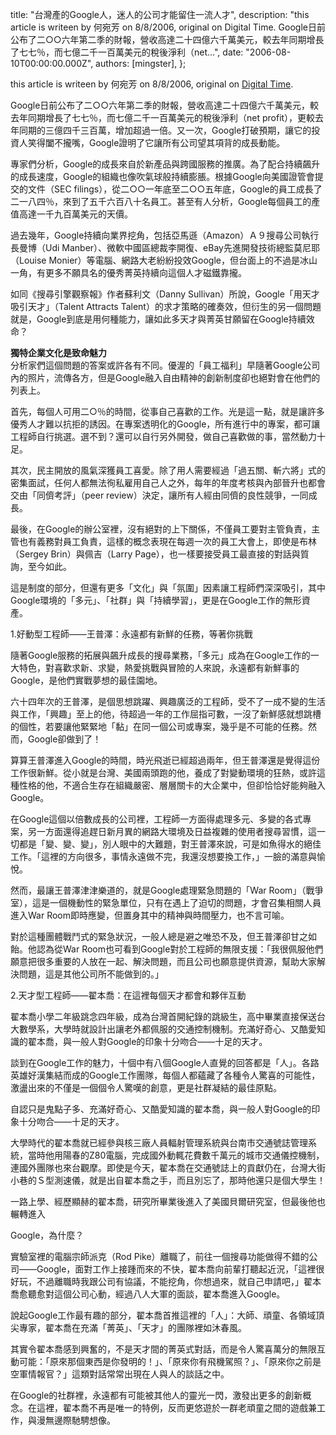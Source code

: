 
  title: "台灣產的Google人，迷人的公司才能留住一流人才",
  description: "this article is writeen by 何宛芳 on 8/8/2006, original on Digital Time. Google日前公布了二○○六年第二季的財報，營收高達二十四億六千萬美元，較去年同期增長了七七％，而七億二千一百萬美元的稅後淨利（net...",
  date: "2006-08-10T00:00:00.000Z",
  authors: [mingster],
};

<p>this article is writeen by 何宛芳 on 8/8/2006, original on <a href="http://mag.udn.com/mag/dc/storypage.jsp?f_ART_ID=42762">Digital Time</a>.</p>
<p>Google日前公布了二○○六年第二季的財報，營收高達二十四億六千萬美元，較去年同期增長了七七％，而七億二千一百萬美元的稅後淨利（net profit），更較去年同期的三億四千三百萬，增加超過一倍。又一次，Google打破預期，讓它的投資人笑得闔不攏嘴，Google證明了它讓所有公司望其項背的成長動能。</p>
<p>專家們分析，Google的成長來自於新產品與跨國服務的推廣。為了配合持續飆升的成長速度，Google的組織也像吹氣球般持續膨脹。根據Google向美國證管會提交的文件（SEC filings），從二○○一年底至二○○五年底，Google的員工成長了二一八四％，來到了五千六百八十名員工。甚至有人分析，Google每個員工的產值高達一千九百萬美元的天價。</p>
<p>過去幾年，Google持續向業界挖角，包括亞馬遜（Amazon）Ａ９搜尋公司執行長曼博（Udi Manber）、微軟中國區總裁李開復、eBay先進開發技術總監莫尼耶（Louise Monier）等電腦、網路大老紛紛投效Google，但台面上的不過是冰山一角，有更多不願具名的優秀菁英持續向這個人才磁鐵靠攏。</p>
<p>如同《搜尋引擎觀察報》作者蘇利文（Danny Sullivan）所說，Google「用天才吸引天才」（Talent Attracts Talent）的求才策略的確奏效，但衍生的另一個問題就是，Google到底是用何種能力，讓如此多天才與菁英甘願留在Google持續效命？</p>
<p><strong>獨特企業文化是致命魅力<br /></strong>分析家們這個問題的答案或許各有不同。優渥的「員工福利」早隨著Google公司內的照片，流傳各方，但是Google融入自由精神的創新制度卻也絕對會在他們的列表上。</p>
<p>首先，每個人可用二○％的時間，從事自己喜歡的工作。光是這一點，就是讓許多優秀人才難以抗拒的誘因。在專案透明化的Google，所有進行中的專案，都可讓工程師自行挑選。選不到？還可以自行另外開發，做自己喜歡做的事，當然動力十足。</p>
<p>其次，民主開放的風氣深獲員工喜愛。除了用人需要經過「過五關、斬六將」式的密集面試，任何人都無法徇私雇用自己人之外，每年的年度考核與內部晉升也都會交由「同儕考評」（peer review）決定，讓所有人經由同儕的良性競爭，一同成長。</p>
<p>最後，在Google的辦公室裡，沒有絕對的上下關係，不僅員工要對主管負責，主管也有義務對員工負責，這樣的概念表現在每週一次的員工大會上，即使是布林（Sergey Brin）與佩吉（Larry Page），也一樣要接受員工最直接的對話與質詢，至今如此。</p>
<p>這是制度的部分，但還有更多「文化」與「氛圍」因素讓工程師們深深吸引，其中Google環境的「多元」、「社群」與「持續學習」，更是在Google工作的無形資產。</p>
<p>1.好動型工程師——王普澤：永遠都有新鮮的任務，等著你挑戰</p>
<p>隨著Google服務的拓展與飆升成長的搜尋業務，「多元」成為在Google工作的一大特色，對喜歡求新、求變，熱愛挑戰與冒險的人來說，永遠都有新鮮事的Google，是他們實戰夢想的最佳園地。</p>
<p>六十四年次的王普澤，是個思想跳躍、興趣廣泛的工程師，受不了一成不變的生活與工作，「興趣」至上的他，待超過一年的工作屈指可數，一沒了新鮮感就想跳槽的個性，若要讓他緊緊地「黏」在同一個公司或專案，幾乎是不可能的任務。然而，Google卻做到了！</p>
<p>算算王普澤進入Google的時間，時光飛逝已經超過兩年，但王普澤還是覺得這份工作很新鮮。從小就是台灣、美國兩頭跑的他，養成了對變動環境的狂熱，或許這種性格的他，不適合生存在組織嚴密、層層關卡的大企業中，但卻恰恰好能夠融入Google。</p>
<p>在Google這個以倍數成長的公司裡，工程師一方面得處理多元、多變的各式專案，另一方面還得追趕日新月異的網路大環境及日益複雜的使用者搜尋習慣，這一切都是「變、變、變」，別人眼中的大難題，對王普澤來說，可是如魚得水的絕佳工作。「這裡的方向很多，事情永遠做不完，我還沒想要換工作，」一臉的滿意與愉悅。</p>
<p>然而，最讓王普澤津津樂道的，就是Google處理緊急問題的「War Room」（戰爭室），這是一個機動性的緊急單位，只有在遇上了迫切的問題，才會召集相關人員進入War Room即時應變，但置身其中的精神與時間壓力，也不言可喻。</p>
<p>對於這種團體戰鬥式的緊急狀況，一般人總是避之唯恐不及，但王普澤卻甘之如飴。他認為從War Room也可看到Google對於工程師的無限支援：「我很佩服他們願意把很多重要的人放在一起、解決問題，而且公司也願意提供資源，幫助大家解決問題，這是其他公司所不能做到的。」</p>
<p>2.天才型工程師——翟本喬：在這裡每個天才都會和夥伴互動</p>
<p>翟本喬小學二年級跳念四年級，成為台灣首開紀錄的跳級生，高中畢業直接保送台大數學系，大學時就設計出讓老外都佩服的交通控制機制。充滿好奇心、又酷愛知識的翟本喬，與一般人對Google的印象十分吻合——十足的天才。</p>
<p>談到在Google工作的魅力，十個中有八個Google人直覺的回答都是「人」。各路英雄好漢集結而成的Google工作團隊，每個人都蘊藏了各種令人驚喜的可能性，激盪出來的不僅是一個個令人驚嘆的創意，更是社群凝結的最佳原點。</p>
<p>自認只是鬼點子多、充滿好奇心、又酷愛知識的翟本喬，與一般人對Google的印象十分吻合——十足的天才。</p>
<p>大學時代的翟本喬就已經參與核三廠人員輻射管理系統與台南市交通號誌管理系統，當時他用陽春的Z80電腦，完成國外動輒花費數千萬元的城市交通儀控機制，連國外團隊也來台觀摩。即使是今天，翟本喬在交通號誌上的貢獻仍在，台灣大街小巷的Ｓ型測速儀，就是出自翟本喬之手，而且別忘了，那時他還只是個大學生！</p>
<p>一路上學、經歷顯赫的翟本喬，研究所畢業後進入了美國貝爾研究室，但最後他也輾轉進入</p>
<p>Google，為什麼？</p>
<p>實驗室裡的電腦宗師派克（Rod Pike）離職了，前往一個搜尋功能做得不錯的公司——Google，面對工作上接踵而來的不快，翟本喬向前輩打聽起近況，「這裡很好玩，不過離職時我跟公司有協議，不能挖角，你想過來，就自己申請吧，」翟本喬愈聽愈對這個公司心動，經過八人大軍的面談，翟本喬進入Google。</p>
<p>說起Google工作最有趣的部分，翟本喬首推這裡的「人」：大師、頑童、各領域頂尖專家，翟本喬在充滿「菁英」、「天才」的團隊裡如沐春風。</p>
<p>其實令翟本喬感到興奮的，不是天才間的菁英式對話，而是令人驚喜萬分的無限互動可能：「原來那個東西是你發明的！」、「原來你有飛機駕照？」、「原來你之前是空軍情報官？」這類對話常常出現在人與人的談話之中。</p>
<p>在Google的社群裡，永遠都有可能被其他人的靈光一閃，激發出更多的創新概念。在這裡，翟本喬不再是唯一的特例，反而更悠遊於一群老頑童之間的遊戲兼工作，與漫無邊際馳騁想像。</p>
